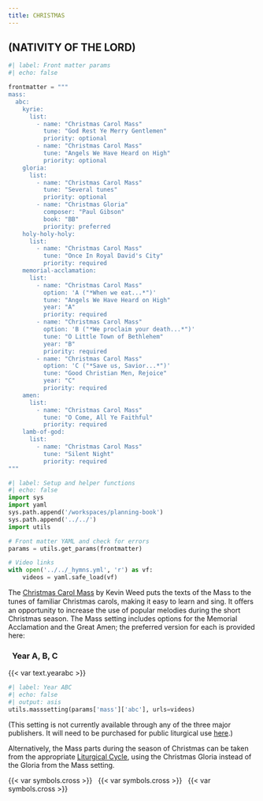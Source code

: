 ```yaml
---
title: CHRISTMAS
---
```

::: {.red}
## (NATIVITY OF THE LORD)
:::

```python
#| label: Front matter params
#| echo: false

frontmatter = """
mass:
  abc:
    kyrie:
      list:
        - name: "Christmas Carol Mass" 
          tune: "God Rest Ye Merry Gentlemen"
          priority: optional
        - name: "Christmas Carol Mass"
          tune: "Angels We Have Heard on High"
          priority: optional
    gloria:
      list:
        - name: "Christmas Carol Mass"
          tune: "Several tunes"
          priority: optional
        - name: "Christmas Gloria"
          composer: "Paul Gibson"
          book: "BB"
          priority: preferred
    holy-holy-holy:
      list:
        - name: "Christmas Carol Mass"
          tune: "Once In Royal David's City"
          priority: required
    memorial-acclamation:
      list:
        - name: "Christmas Carol Mass"
          option: 'A ("*When we eat...*")'
          tune: "Angels We Have Heard on High"
          year: "A"
          priority: required
        - name: "Christmas Carol Mass"
          option: 'B ("*We proclaim your death...*")'
          tune: "O Little Town of Bethlehem"
          year: "B"
          priority: required
        - name: "Christmas Carol Mass"
          option: 'C ("*Save us, Savior...*")'
          tune: "Good Christian Men, Rejoice"
          year: "C"
          priority: required
    amen:
      list:
        - name: "Christmas Carol Mass"
          tune: "O Come, All Ye Faithful"
          priority: required
    lamb-of-god:
      list:
        - name: "Christmas Carol Mass"
          tune: "Silent Night"
          priority: required
"""
```

```python
#| label: Setup and helper functions
#| echo: false
import sys
import yaml
sys.path.append('/workspaces/planning-book')
sys.path.append('../../')
import utils

# Front matter YAML and check for errors
params = utils.get_params(frontmatter)

# Video links
with open('../../_hymns.yml', 'r') as vf:
    videos = yaml.safe_load(vf)
```

::: {.red}
The [Christmas Carol Mass](https://kevinweed.com/christmas-carol-mass/) by Kevin Weed puts the texts of the Mass to the tunes of familiar Christmas carols, making it easy to learn and sing. It oﬀers an opportunity to increase the use of popular melodies during the short Christmas season. The Mass setting includes options for the [Memorial Acclamation]{.black} and the [Great Amen]{.black}; the preferred version for each is provided here:
:::

::: {.titlered}
### &nbsp; Year A, B, C
:::
{{< var text.yearabc >}}

```python
#| label: Year ABC
#| echo: false
#| output: asis
utils.masssetting(params['mass']['abc'], urls=videos)
```

::: {.red}
(This setting is not currently available through any of the three major publishers. It will need to be purchased for public liturgical use [here](https://kevinweed.com/christmas-carol-mass/).)

Alternatively, the Mass parts during the season of Christmas can be taken from the appropriate [Liturgical Cycle](../ordinary-time/ot-winter.qmd), using the [Christmas Gloria]{.black} instead of the Gloria from the Mass setting.
:::

::: {.centered}
{{< var symbols.cross >}} &nbsp; {{< var symbols.cross >}} &nbsp; {{< var symbols.cross >}}
:::